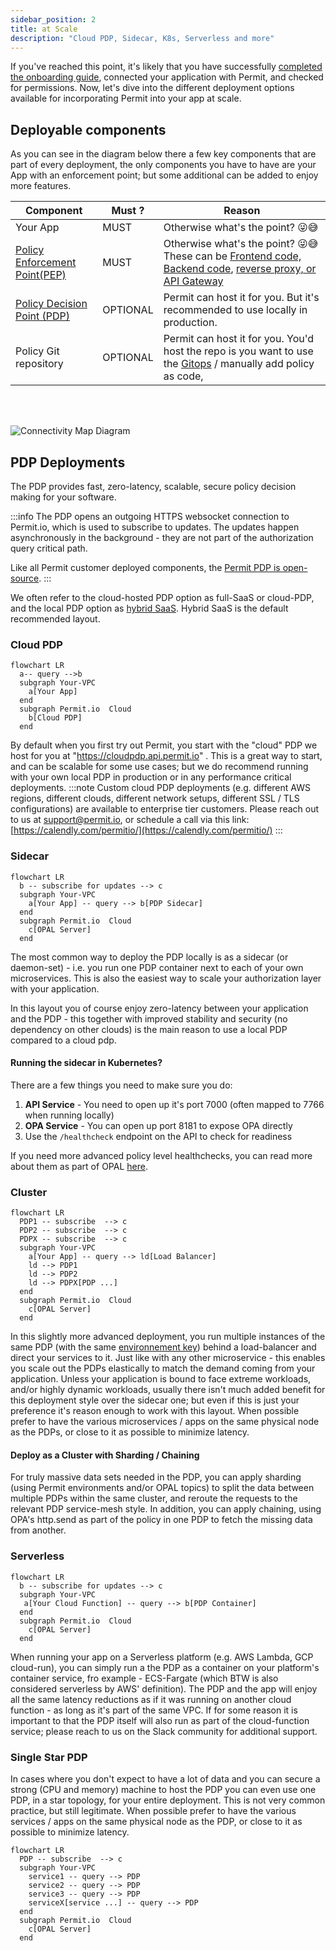 ```yaml
---
sidebar_position: 2
title: at Scale
description: "Cloud PDP, Sidecar, K8s, Serverless and more"
---
```


If you've reached this point, it's likely that you have successfully [completed the onboarding guide](/quickstart),
connected your application with Permit, and checked for permissions. Now, let's dive into the different deployment
options available for incorporating Permit into your app at scale.

## Deployable components

As you can see in the diagram below there a few key components that are part of every deployment, the only components you have to have are your App with an enforcement point; but some additional can be added to enjoy more features.

| Component                                                    | Must ?   | Reason                                                                                                                                                                                                         |
| ------------------------------------------------------------ | -------- | -------------------------------------------------------------------------------------------------------------------------------------------------------------------------------------------------------------- |
| Your App                                                     | MUST     | Otherwise what's the point? 😜😅                                                                                                                                                                               |
| [Policy Enforcement Point(PEP)](/overview/glossary#pep) | MUST     | Otherwise what's the point? 😜😅 These can be [Frontend code, Backend code](/overview/connecting-your-app#check-for-permissions-using-the-sdk), [reverse proxy, or API Gateway](/integrations/gateways/overview) |
| [Policy Decision Point (PDP)](/overview/glossary#pdp)   | OPTIONAL | Permit can host it for you. But it's recommended to use locally in production.                                                                                                                                 |
| Policy Git repository                                        | OPTIONAL | Permit can host it for you. You'd host the repo is you want to use the [Gitops](/integrations/gitops/overview) / manually add policy as code,                                                                  |

<br />
<br />

![Connectivity Map Diagram](/img/diagrams/connectivity.svg)

## PDP Deployments

The PDP provides fast, zero-latency, scalable, secure policy decision making for your software.

:::info
The PDP opens an outgoing HTTPS websocket connection to Permit.io, which is used to subscribe to updates.
The updates happen asynchronously in the background - they are not part of the authorization query critical path.  

Like all Permit customer deployed components, the [Permit PDP is open-source](https://github.com/permitio/PDP).
:::

We often refer to the cloud-hosted PDP option as full-SaaS or cloud-PDP, and the local PDP option as [hybrid SaaS](/concepts/control-plane-and-data-plane).
Hybrid SaaS is the default recommended layout.

### Cloud PDP

```mermaid
flowchart LR
  a-- query -->b
  subgraph Your-VPC
    a[Your App]
  end
  subgraph Permit.io  Cloud
    b[Cloud PDP]
  end
```

By default when you first try out Permit, you start with the "cloud" PDP we host for you at "https://cloudpdp.api.permit.io" .
This is a great way to start, and can be scalable for some use cases; but we do recommend running with your own local PDP in production or in any performance critical deployments.
:::note
Custom cloud PDP deployments (e.g. different AWS regions, different clouds, different network setups, different SSL / TLS configurations) are available to enterprise tier customers.
Please reach out to us at [support@permit.io](mailto:support@permit.io), or schedule a call via this link: [https://calendly.com/permitio/](https://calendly.com/permitio/)
:::

### Sidecar

```mermaid
flowchart LR
  b -- subscribe for updates --> c
  subgraph Your-VPC
    a[Your App] -- query --> b[PDP Sidecar]
  end
  subgraph Permit.io  Cloud
    c[OPAL Server]
  end
```

The most common way to deploy the PDP locally is as a sidecar (or daemon-set) - i.e. you run one PDP container next to each
of your own microservices.
This is also the easiest way to scale your authorization layer with your application.

In this layout you of course enjoy zero-latency between your application and the PDP - this together with
improved stability and security (no dependency on other clouds) is the main reason to use a local PDP compared to a cloud pdp.

#### Running the sidecar in Kubernetes?

There are a few things you need to make sure you do:

1. **API Service** - You need to open up it's port 7000 (often mapped to 7766 when running locally)
2. **OPA Service** - You can open up port 8181 to expose OPA directly
3. Use the `/healthcheck` endpoint on the API to check for readiness

If you need more advanced policy level healthchecks, you can read more about them as part of OPAL [here](https://docs.opal.ac/tutorials/healthcheck_policy_and_update_callbacks/).

### Cluster

```mermaid
flowchart LR
  PDP1 -- subscribe  --> c
  PDP2 -- subscribe  --> c
  PDPX -- subscribe  --> c
  subgraph Your-VPC
    a[Your App] -- query --> ld[Load Balancer]
    ld --> PDP1
    ld --> PDP2
    ld --> PDPX[PDP ...]
  end
  subgraph Permit.io  Cloud
    c[OPAL Server]
  end
```

In this slightly more advanced deployment, you run multiple instances of the same PDP (with the same [environnement key](/manage-your-account/projects-and-env/#environments)) behind a load-balancer and direct your services to it.
Just like with any other microservice - this enables you scale out the PDPs elastically to match the demand coming from your application.
Unless your application is bound to face extreme workloads, and/or highly dynamic workloads, usually there isn't much added benefit for this deployment style over the sidecar one;
but even if this is just your preference it's reason enough to work with this layout.
When possible prefer to have the various microservices / apps on the same physical node as the PDPs, or close to it as possible to minimize latency.

#### Deploy as a Cluster with Sharding / Chaining

For truly massive data sets needed in the PDP, you can apply sharding (using Permit environments and/or OPAL topics) to split the data between multiple PDPs within the same cluster, and reroute the requests to the relevant PDP service-mesh style.
In addition, you can apply chaining, using OPA's http.send as part of the policy in one PDP to fetch the missing data from another.

### Serverless

```mermaid
flowchart LR
  b -- subscribe for updates --> c
  subgraph Your-VPC
   a[Your Cloud Function] -- query --> b[PDP Container]
  end
  subgraph Permit.io  Cloud
    c[OPAL Server]
  end
```

When running your app on a Serverless platform (e.g. AWS Lambda, GCP cloud-run),
you can simply run a the PDP as a container on your platform's container service, fro example - ECS-Fargate (which BTW is also considered serverless by AWS' definition).
The PDP and the app will enjoy all the same latency reductions as if it was running on another cloud function - as long as it's part of the same VPC.
If for some reason it is important to that the PDP itself will also run as part of the cloud-function service; please reach to us on the Slack community for additional support.

### Single Star PDP

In cases where you don't expect to have a lot of data and you can secure a strong (CPU and memory) machine to host the PDP you can even use one PDP, in a star topology, for your entire deployment.
This is not very common practice, but still legitimate.
When possible prefer to have the various services / apps on the same physical node as the PDP, or close to it as possible to minimize latency.

```mermaid
flowchart LR
  PDP -- subscribe  --> c
  subgraph Your-VPC
    service1 -- query --> PDP
    service2 -- query --> PDP
    service3 -- query --> PDP
    serviceX[service ...] -- query --> PDP
  end
  subgraph Permit.io  Cloud
    c[OPAL Server]
  end
```
